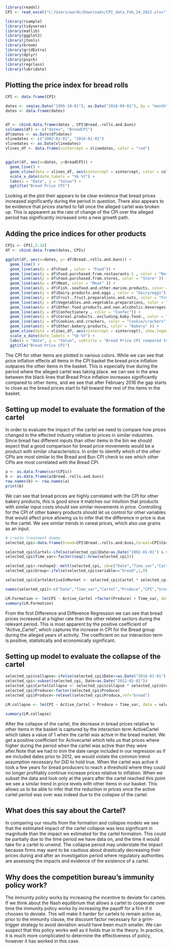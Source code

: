 

```{r, include=FALSE, warning=FALSE}
library(readxl)
CPI <- read_excel("C:/Users/wardc/Downloads/CPI_data_Feb_24_2022.xlsx")
```

```{r, include=FALSE, warning=FALSE}
library(rsample)
library(tidyverse)
library(matlib)
library(ggplot2)
library(jtools)
library(broom)
library(gridExtra)
library(dplyr)
library(psych)
library(regclass)
library(lubridate)
```

## Plotting the price index for bread rolls

```{r, warning=FALSE}
CPI <- data.frame(CPI)

dates <- seq(as.Date("1995-10-01"), as.Date("2018-09-01"), by = "month")
dates <- data.frame(dates)


df <- cbind.data.frame(dates , CPI$Bread..rolls.and.buns)
colnames(df) <- c("dates", "BreadCPI")
df$dates <- as.Date(df$dates)
vlinedates <- c("2002-01-01", "2016-01-01")
vlinedates <- as.Date(vlinedates)
vlines_df <- data.frame(xintercept = vlinedates, color = "red")


ggplot(df, aes(x=dates, y=BreadCPI)) +
  geom_line() +
  geom_vline(data = vlines_df, aes(xintercept = xintercept, color = color), show.legend = FALSE) +
  scale_x_date(date_labels = "%b %Y") +
  labs(x = "Date", y = "Value") + 
  ggtitle("Bread Price CPI")


```
Looking at the plot their appears to be clear evidence that bread prices increased significantly during the period in question. There also appears to be evidence that prices started to fall once the alleged cartel was broken up. This is appearent as the rate of change of the CPI over the alleged period has significantly increased onto a new growth path.

## Adding the price indices for other products

```{r, warning=FALSE, fig.align='center'}
CPIs <- CPI[,5:18]
df <- cbind.data.frame(dates, CPIs)

ggplot(df, aes(x=dates, y= df$Bread..rolls.and.buns)) +
  geom_line() +
  geom_line(aes(y = df$Food , color = "Food")) +
  geom_line(aes(y = df$Food.purchased.from.restaurants.5 , color = "Restaurant")) +
  geom_line(aes(y = df$Food.purchased.from.stores, color = "Store" )) +
  geom_line(aes(y = df$Meat, color = "Meat" )) +
  geom_line(aes(y = df$Fish..seafood.and.other.marine.products, color = "Seafood" )) +
  geom_line(aes(y = df$Dairy.products.and.eggs , color = "Dairy/eggs")) +
  geom_line(aes(y = df$Fruit..fruit.preparations.and.nuts, color = "Fruit/nut" )) +
  geom_line(aes(y = df$Vegetables.and.vegetable.preparations, color = "Vegetable" )) +
  geom_line(aes(y = df$Other.food.products.and.non.alcoholic.beverages, color = "Other/non-alcohol" )) +
  geom_line(aes(y = df$Confectionery , color = "Confec")) +
  geom_line(aes(y = df$Cereal.products..excluding.baby.food., color = "Cereal" )) +
  geom_line(aes(y = df$Cookies.and.crackers, color = "Cookie/crackers" )) +
  geom_line(aes(y = df$Other.bakery.products, color = "Bakery" )) +
  geom_vline(data = vlines_df, aes(xintercept = xintercept), show.legend = FALSE) +
  scale_x_date(date_labels = "%b %Y") +
  labs(x = "Date", y = "Value", subtitle = "Bread Price CPI compared to other all other product catagories") + 
  ggtitle("Bread Price CPI")

```
The CPI for other items are plotted in various colors. While we can see that price inflation effects all items in the CPI basket the bread price inflation outpaces the other items in the basket. This is especially true during the period where the alleged cartel was taking place. we can see in the area between the black lines that Bread Price inflation increases significantly compared to other items, and we see that after February 2016 the gap starts to close as the bread prices start to fall toward the rest of the items in the basket. 

## Setting up model to evaluate the formation of the cartel

In order to evaluate the impact of the cartel we need to compare how prices changed in the effected industry relative to prices in similar industries. Since bread has different inputs than other items in the bin we should expect that a good comparison for bread price movements would be a product with similar characteristics. In order to identify which of the other CPIs are most similar to the Bread and Bun CPI check to see which other CPIs are most correlated with the Bread CPI.

```{r, echo=FALSE}
a <- as.data.frame(cor(CPIs))
b <- as.data.frame(a$Bread..rolls.and.buns)
row.names(b) <- row.names(a)
print(b)
```

We can see that bread prices are highly correlated with the CPI for other bakery products, this is good since it matches our intuition that products with similar input costs should see similar movements in price. Controlling for the CPI of other bakery products should let us control for other variables that would affect price allowing us to infer that the difference in price is due to the cartel. We see similar trends in cereal prices, which also use grains as an input.


```{r}
# create treatment dummy
selected_cpi<-data.frame(bread=CPI$Bread..rolls.and.buns,Cereal=CPI$Cereal.products..excluding.baby.food.,Baked=CPI$Other.bakery.products,food=CPI$Food,Date=dates$dates)

selected_cpi$Cartel<-ifelse(selected_cpi$Date>as.Date("2002-01-01") & selected_cpi$Date<as.Date("2016-01-01"),1,0)
selected_cpi$Time_var<-factor(seq(1:nrow(selected_cpi)))

selected_cpi<-reshape2::melt(selected_cpi, id=c("Date","Time_var","Cartel"))
selected_cpi$Group<-ifelse(selected_cpi$variable=="bread",1,0)

selected_cpi$CartelActiveInMarket <- selected_cpi$Cartel * selected_cpi$Group

names(selected_cpi)<-c("Date","Time_var","Cartel","Produce","CPI","Group","Active_Cartel")

LM.Formation <- lm(CPI ~ Active_Cartel +factor(Produce) + Time_var, data = selected_cpi)
summary(LM.Formation)

```
From the first Difference and Difference Regression we can see that bread prices increased at a higher rate than the other related sectors during the relevant period. This is most apparent by the positive coefficient of "Active_Cartel", which captures the increase in CPI for the Bread group during the alleged years of activity. The coefficient on our interaction term is positive, statistically and economically significant.


## Setting up model to evaluate the collapse of the cartel
```{r}
selected_cpi$collapse<-ifelse(selected_cpi$Date>=as.Date("2016-01-01"),1,0)
selected_cpi<-subset(selected_cpi, Date>as.Date("2012-01-01"))
selected_cpi$CartelCollapse <- selected_cpi$collapse * selected_cpi$Group
selected_cpi$Produce<-factor(selected_cpi$Produce)
selected_cpi$Produce<-relevel(selected_cpi$Produce,ref="bread")

LM.collapse <- lm(CPI ~ Active_Cartel + Produce + Time_var, data = selected_cpi)

summary(LM.collapse)

```


After the collapse of the cartel, the decrease in bread prices relative to other items in the basket is captured by the interaction term ActiveCartel which takes a value of 1 when the cartel was active in the bread market. We get a positive coefficient for Activecartel which tells us that prices where higher during the period when the cartel was active than they were after.Note that we had to trim the date range included in our regression as if we included dates prior to 2012, we would violate the common trend assumption necessary for DiD to hold true. When the cartel was active it took a few years for bread producers to reach a threshold where they could no longer profitably continue increase prices relative to inflation. When we subset the data and look only at the years after the cartel reached this point we see a similar trend in price levels with other items in our basket. This allows us to be able to infer that the reduction in prices once the active cartel period was over was indeed due to the collapse of the cartel.




## What does this say about the Cartel?
 

In comparing our results from the formation and collapse models we see that the estimated impact of the cartel collapse was less significant in magnitude than the impact we estimated for the cartel formation. This could be partially due to the time period we have data on, and the time it would take for a cartel to unwind. The collapse period may understate the impact because firms may want to be cautious about drastically decreasing their prices during and after an investigation period where regulatory authorities are assessing the impacts and evidence of the existence of a cartel. 




## Why does the competition bureau's immunity policy work?

The immunity policy works by increasing the incentive to deviate for cartels. If we think about the Nash equilibrium that allows a cartel to cooperate over time the immunity policy works by increasing the payoff for a firm if it chooses to deviate. This will make it harder for cartels to remain active as, prior to the immunity clause, the discount factor necessary for a grim-trigger strategy to avoid deviation would have been much smaller. We can suspect that this policy works well as it holds true in the theory. In practice, it is much more complicated to determine the effectiveness of policy, however it has worked in this case. 




